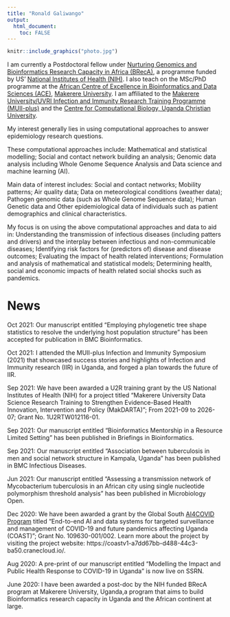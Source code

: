 ---
title: "Ronald Galiwango"
output: 
  html_document:
    toc: FALSE
---



```{r echo=FALSE, out.width="200px", fig.align='left', fig.cap="Ronald Galiwango, Postdoc NIH funded BRecA program"}

knitr::include_graphics("photo.jpg") 
```


I am currently a Postdoctoral fellow under [Nurturing Genomics and Bioinformatics Research Capacity in Africa (BRecA)](https://www.breca.mak.ac.ug/), a programme funded by US' [National Institutes of Health (NIH)](https://www.nih.gov/). I also teach on the MSc/PhD programme at the [African Centre of Excellence in Bioinformatics and Data Sciences (ACE)](https://ace.idi.co.ug/), [Makerere University](https://www.mak.ac.ug/). I am affiliated to the [Makerere University/UVRI Infection and Immunity Research Training Programme (MUII-plus)](https://www.muii.org.ug/) and the [Centre for Computational Biology, Uganda Christian University](https://github.com/compbiorg/).

My interest generally lies in using computational approaches to answer epidemiology research questions. 

These computational approaches include: Mathematical and statistical modelling; Social and contact network building an analysis; Genomic data analysis including Whole Genome Sequence Analysis and Data science and machine learning (AI).

Main data of interest includes: Social and contact networks; Mobility patterns; Air quality data; Data on meteorological conditions (weather data); Pathogen genomic data (such as Whole Genome Sequence data); Human Genetic data and Other epidemiological data of individuals such as patient demographics and clinical characteristics.

My focus is on using the above computational approaches and data to aid in: Understanding the transmission of infectious diseases (including patters and drivers) and the interplay between infectious and non-communicable diseases; Identifying risk factors for (predictors of) disease and disease outcomes; Evaluating the impact of health related interventions; Formulation and analysis of mathematical and statistical models; Determining health, social and economic impacts of health related social shocks such as pandemics.

# News

Oct 2021: Our manuscript entitled "Employing phylogenetic tree shape statistics to resolve the underlying host population structure" has been accepted for publication in BMC Bioinformatics.

Oct 2021: I attended the MUII-plus Infection and Immunity Symposium (2021) that showcased success stories and highlights of Infection and Immunity research (IIR) in Uganda, and forged a plan towards the future of IIR.

Sep 2021: We have been awarded a U2R training grant by the US National Institutes of Health (NIH) for a project titled "Makerere University Data Science Research Training to Strengthen Evidence-Based Health Innovation, Intervention and Policy (MakDARTA)"; From 2021-09 to 2026-07; Grant No. 1U2RTW012116-01.

Sep 2021: Our manuscript entitled "Bioinformatics Mentorship in a Resource Limited Setting" has been published in Briefings in Bioinformatics.

Sep 2021: Our manuscript entitled "Association between tuberculosis in men and social network structure in Kampala, Uganda" has been published in BMC Infectious Diseases.

Jun 2021: Our manuscript entitled "Assessing a transmission network of Mycobacterium tuberculosis in an African city using single nucleotide polymorphism threshold analysis" has been published in Microbiology Open.

Dec 2020: We have been awarded a grant by the Global South [AI4COVID Program](http://covidsouth.ai/grantees/) titled "End-to-end AI and data systems for targeted surveillance and management of COVID-19 and future pandemics affecting Uganda (COAST)"; Grant No. 109630-001/002. Learn more about the project by visiting the project website: https://coastv1-a7dd67bb-d488-44c3-ba50.cranecloud.io/.
 

Aug 2020: A pre-print of our manuscript entitled "Modelling the Impact and Public Health Response to COVID-19 in Uganda" is now live on SSRN.

June 2020: I have been awarded a post-doc by the NIH funded BRecA program at Makerere University, Uganda,a program that aims to build Bioinformatics research capacity in Uganda and the African continent at large.
